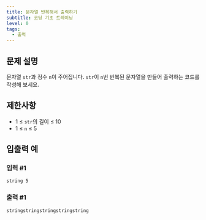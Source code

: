 ```yaml
---
title: 문자열 반복해서 출력하기
subtitle: 코딩 기초 트레이닝
level: 0
tags:
  - 출력
---
```


## 문제 설명

문자열 `str`과 정수 `n`이 주어집니다.
`str`이 `n`번 반복된 문자열을 만들어 출력하는 코드를 작성해 보세요.

## 제한사항

- 1 ≤ `str`의 길이 ≤ 10
- 1 ≤ `n` ≤ 5

## 입출력 예

### 입력 #1

```
string 5
```

### 출력 #1

```
stringstringstringstringstring
```
